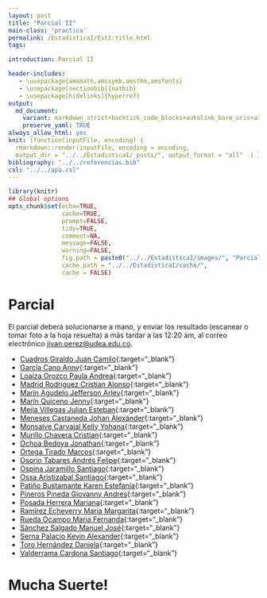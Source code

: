 ```yaml
---
layout: post
title: "Parcial II"
main-class: 'practica'
permalink: /EstadisticaI/EstI:title.html
tags:

introduction: Parcial II

header-includes:
   - \usepackage{amsmath,amssymb,amsthm,amsfonts}
   - \usepackage[sectionbib]{natbib}
   - \usepackage[hidelinks]{hyperref}
output:
  md_document:
    variant: markdown_strict+backtick_code_blocks+autolink_bare_uris+ascii_identifiers+tex_math_single_backslash
    preserve_yaml: TRUE
always_allow_html: yes   
knit: (function(inputFile, encoding) {
  rmarkdown::render(inputFile, encoding = encoding,
  output_dir = "../../EstadisticaI/_posts/", output_format = "all"  ) })
bibliography: "../../referencias.bib"
csl: "../../apa.csl"
---
```


```r
library(knitr)
## Global options
opts_chunk$set(echo=TRUE,
               cache=TRUE,
               prompt=FALSE,
               tidy=TRUE,
               comment=NA,
               message=FALSE,
               warning=FALSE,
               fig.path = paste0("../../EstadisticaI/images/", "ParcialII"),
               cache.path = "../../EstadisticaI/cache/",
               cache = FALSE)
```

# Parcial
El parcial deberá solucionarse a mano, y enviar los resultado (escanear o tomar foto a la hoja resuelta) a más tardar a las 12:20 am, al correo electrónico <a target="_blank" href="mailto:jivan.perez@udea.edu.co"> jivan.perez@udea.edu.co</a>.

* [Cuadros Giraldo Juan Camilo](https://github.com/jiperezga/jiperezga.github.io/raw/master/Dataset/ParcialII/P1152698134.pdf){:target="_blank"}
* [García Cano Anny](https://github.com/jiperezga/jiperezga.github.io/raw/master/Dataset/ParcialII/P1152209588.pdf){:target="_blank"}
* [Loaiza Orozco Paula Andrea](https://github.com/jiperezga/jiperezga.github.io/raw/master/Dataset/ParcialII/P1047967040.pdf){:target="_blank"}
* [Madrid Rodriguez Cristian Alonso](https://github.com/jiperezga/jiperezga.github.io/raw/master/Dataset/ParcialII/P1001131866.pdf){:target="_blank"}
* [Marín Agudelo Jefferson Arley](https://github.com/jiperezga/jiperezga.github.io/raw/master/Dataset/ParcialII/P1017227638.pdf){:target="_blank"}
* [Marín Quiceno Jenny](https://github.com/jiperezga/jiperezga.github.io/raw/master/Dataset/ParcialII/P43972762.pdf){:target="_blank"}
* [Mejía Villegas Julian Esteban](https://github.com/jiperezga/jiperezga.github.io/raw/master/Dataset/ParcialII/P1037610591.pdf){:target="_blank"}
* [Meneses Castaneda Johan Alexánder](https://github.com/jiperezga/jiperezga.github.io/raw/master/Dataset/ParcialII/P1017225004.pdf){:target="_blank"}
* [Monsalve Carvajal Kelly Yohana](https://github.com/jiperezga/jiperezga.github.io/raw/master/Dataset/ParcialII/P1007283759.pdf){:target="_blank"}
* [Murillo Chavera Cristian](https://github.com/jiperezga/jiperezga.github.io/raw/master/Dataset/ParcialII/P1214713668.pdf){:target="_blank"}
* [Ochoa Bedoya Jonathan](https://github.com/jiperezga/jiperezga.github.io/raw/master/Dataset/ParcialII/P1214731158.pdf){:target="_blank"}
* [Ortega Tirado Marcos](https://github.com/jiperezga/jiperezga.github.io/raw/master/Dataset/ParcialII/P1234990979.pdf){:target="_blank"}
* [Osorio Tabares Andrés Felipe](https://github.com/jiperezga/jiperezga.github.io/raw/master/Dataset/ParcialII/P1214729624.pdf){:target="_blank"}
* [Ospina Jaramillo Santiago](https://github.com/jiperezga/jiperezga.github.io/raw/master/Dataset/ParcialII/P1037658895.pdf){:target="_blank"}
* [Ossa Aristizabal Santiago](https://github.com/jiperezga/jiperezga.github.io/raw/master/Dataset/ParcialII/P1214744784.pdf){:target="_blank"}
* [Patiño Bustamante Karen Estefanía](https://github.com/jiperezga/jiperezga.github.io/raw/master/Dataset/ParcialII/P1001471973.pdf){:target="_blank"}
* [Pineros Pineda Giovanny Andres](https://github.com/jiperezga/jiperezga.github.io/raw/master/Dataset/ParcialII/P1035440886.pdf){:target="_blank"}
* [Posada Herrera Mariana](https://github.com/jiperezga/jiperezga.github.io/raw/master/Dataset/ParcialII/P1000755725.pdf){:target="_blank"}
* [Ramírez Echeverry Maria Margarita](https://github.com/jiperezga/jiperezga.github.io/raw/master/Dataset/ParcialII/P1017256589.pdf){:target="_blank"}
* [Rueda Ocampo Maria Fernanda](https://github.com/jiperezga/jiperezga.github.io/raw/master/Dataset/ParcialII/P1036601343.pdf){:target="_blank"}
* [Sánchez Salgado Manuel José](https://github.com/jiperezga/jiperezga.github.io/raw/master/Dataset/ParcialII/P1027892154.pdf){:target="_blank"}
* [Serna Palacio Kevin Alexander](https://github.com/jiperezga/jiperezga.github.io/raw/master/Dataset/ParcialII/P1048020998.pdf){:target="_blank"}
* [Toro Hernández Daniela](https://github.com/jiperezga/jiperezga.github.io/raw/master/Dataset/ParcialII/P1152462186.pdf){:target="_blank"}
* [Valderrama Cardona Santiago](https://github.com/jiperezga/jiperezga.github.io/raw/master/Dataset/ParcialII/P1017274912.pdf){:target="_blank"}

<h1> Mucha Suerte! </h1>
